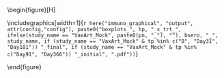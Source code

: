 \begin{figure}[H]
\center

\includegraphics[width=1\textwidth]{`r here("immuno_graphical", "output", attr(config,"config"), paste0("boxplots_", tp, "_x_trt_", ifelse(study_name == "VaxArt_Mock", paste0(pn, "_"), ""), bsero, "_", study_name, if (study_name == "VaxArt_Mock" & tp %in% c("B", "Day31", "Day181")) "_final", if (study_name == "VaxArt_Mock" & tp %in% c("Day91", "Day366")) "_initial", ".pdf"))`}

\caption{`r if (study_name!="VaxArt_Mock") paste0("Boxplots of ", tpLabel, ifelse(pn!="", paste0(" ", gsub("_", " ", pn)), " Ab"), " markers: ", bseroLabel, " x randomization arm", gender_lb, ". ", ifelse(grepl("Delta", tp), "", neut.marker.captions), immuno_postfix_label)                       else if (study_name == "VaxArt_Mock") paste0("\\\\Figure 1", ifelse(tp == "B", 0, 1), ". Violin boxplots of ", ifelse(grepl("IgG", pn), paste0("bAb-IgG Spike and bAb-IgG Nucleocapsid concentrations "), ifelse(grepl("IgA", pn), paste0("bAb-IgA Spike concentrations "), ifelse(grepl("pseudoneutid50", pn), "PsV nAb ID50 markers ", ifelse(pn == "T4_T8", "CD4+ and CD8+ T-cell markers ", "")))), "at ", gsub("ay", "", gsub("^B","D01", tp)), " ", specimen_type, ifelse(tp == "B", ", pooling over the Investigational Vaccine arm and Comparator Vaccine arm. ", ", for the Investigational Vaccine arm (blue points) and the Comparator Vaccine arm (green points). "),  ifelse(grepl("IgG", pn), "Panels (A)-(I) show data for Spike antigens Index, Delta AY.4, BA.5, BA.2.86, XBB.1.5, JN.1, KP.2, KP.3, LB.1; Panel (J) for Spike cross-reactivity score; ", ifelse(grepl("pseudoneutid50", pn),  "Panels (A)-(C) show data for Antigens Reference, KP.2, XBB.1.5.", "")), if (grepl("IgG", pn)) "Panel (K) for Nucleocapsid antigen Index. ", "Violin boxplots contain interior box plots with upper and lower horizontal edges the 25th and 75th percentiles of antibody level and middle line the 50th percentile, and vertical bars the distance from the 25th (or 75th) percentile of antibody level and the minimum (or maximum) antibody level within the 25th (or 75th) percentile of antibody level minus (or plus) 1.5 times the interquartile range. Each side shows a rotated probability density (estimated by a kernel density estimator with a default Gaussian kernel) of the data ", cohort_name, ifelse(!grepl("T4|T8", pn), "Values below the lower limit of quantitation (LLOQ) are assigned value LLOQ/2. ", ""), ifelse(grepl("IgA|IgG", pn), "AU, Arbitrary Units. bAb, binding antibodies. N, Nucleocapsid protein. ", ifelse(grepl("pseudoneutid50", pn), "nAb, neutralizing antibody. ", "")))`}

\end{figure}

\hphantom{Random text to appease the latex god}
